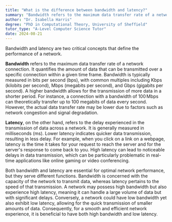 ```yaml
---
title: "What is the difference between bandwidth and latency?"
summary: "Bandwidth refers to the maximum data transfer rate of a network, while latency is the delay in data transmission over the network."
author: "Dr. Isabella Harris"
degree: "PhD in Computational Theory, University of Sheffield"
tutor_type: "A-Level Computer Science Tutor"
date: 2024-08-21
---
```


Bandwidth and latency are two critical concepts that define the performance of a network.

**Bandwidth** refers to the maximum data transfer rate of a network connection. It quantifies the amount of data that can be transmitted over a specific connection within a given time frame. Bandwidth is typically measured in bits per second (bps), with common multiples including Kbps (kilobits per second), Mbps (megabits per second), and Gbps (gigabits per second). A higher bandwidth allows for the transmission of more data in a shorter period. For instance, a connection with a bandwidth of $100 \, \text{Mbps}$ can theoretically transfer up to $100$ megabits of data every second. However, the actual data transfer rate may be lower due to factors such as network congestion and signal degradation.

**Latency**, on the other hand, refers to the delay experienced in the transmission of data across a network. It is generally measured in milliseconds (ms). Lower latency indicates quicker data transmission, resulting in less delay. For example, when you click on a link on a webpage, latency is the time it takes for your request to reach the server and for the server's response to come back to you. High latency can lead to noticeable delays in data transmission, which can be particularly problematic in real-time applications like online gaming or video conferencing.

Both bandwidth and latency are essential for optimal network performance, but they serve different functions. Bandwidth is concerned with the capacity of the network to transmit data, whereas latency pertains to the speed of that transmission. A network may possess high bandwidth but also experience high latency, meaning it can handle a large volume of data but with significant delays. Conversely, a network could have low bandwidth yet also exhibit low latency, allowing for the quick transmission of smaller amounts of data. Consequently, for a smooth and efficient network experience, it is beneficial to have both high bandwidth and low latency.
    